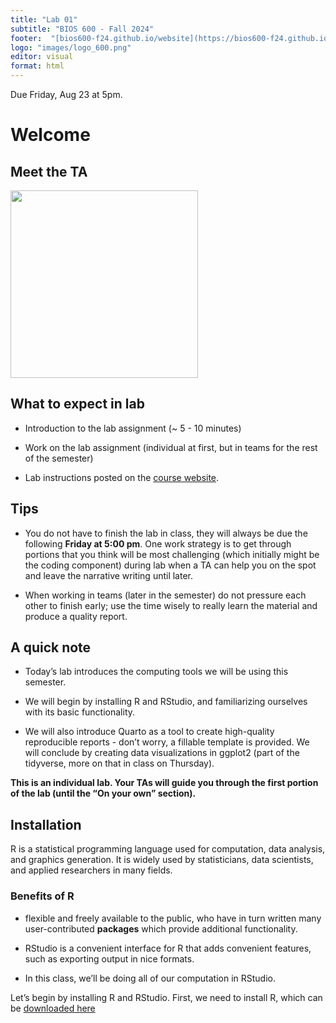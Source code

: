 ```yaml
---
title: "Lab 01"
subtitle: "BIOS 600 - Fall 2024"
footer:  "[bios600-f24.github.io/website](https://bios600-f24.github.io/website/)"
logo: "images/logo_600.png"
editor: visual
format: html
---
```


Due Friday, Aug 23 at 5pm. 

# Welcome

## Meet the TA

![](images/hello-sticker.jpeg){width=300}

## **What to expect in lab**

-   Introduction to the lab assignment (\~ 5 - 10 minutes)

-   Work on the lab assignment (individual at first, but in teams for the rest of the semester)

-   Lab instructions posted on the [course website](https://bios600-f24.github.io/website/ "BIOS 600 Course website").


## **Tips**

-   You do not have to finish the lab in class, they will always be due the following **Friday at 5:00 pm**. One work strategy is to get through portions that you think will be most challenging (which initially might be the coding component) during lab when a TA can help you on the spot and leave the narrative writing until later.

-   When working in teams (later in the semester) do not pressure each other to finish early; use the time wisely to really learn the material and produce a quality report.

## A quick note

- Today's lab introduces the computing tools we will be using this semester. 

- We will begin by installing R and RStudio, and familiarizing ourselves with its basic functionality. 

- We will also introduce Quarto as a tool to create high-quality reproducible reports - don't worry, a fillable template is provided. We will conclude by creating data visualizations in ggplot2 (part of the tidyverse, more on that in class on Thursday). 

**This is an individual lab. Your TAs will guide you through the first portion of the lab (until the "On your own" section).** 

## Installation

R is a statistical programming language used for computation, data analysis, and graphics generation. It is widely used by statisticians, data scientists, and applied researchers in many fields. 

### Benefits of R

- flexible and freely available to the public, who have in turn written many user-contributed **packages** which provide additional functionality. 

- RStudio is a convenient interface for R that adds convenient features, such as exporting output in nice formats. 

- In this class, we'll be doing all of our computation in RStudio. 

Let's begin by installing R and RStudio. First, we need to install R, which can be [downloaded here](https://cran.r-project.org/)